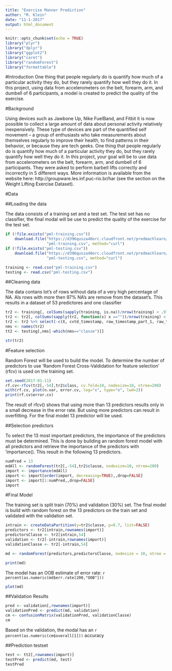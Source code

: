 ```yaml
---
title: "Exercise Manner Prediction"
author: "M. Klein"
date: "11-1-2017"
output: html_document
---
```


```r
knitr::opts_chunk$set(echo = TRUE)
library("plyr")
library("dplyr")
library("ggplot2")
library("caret")
library("randomForest")
library("formattable")
```
#Introduction
One thing that people regularly do is quantify how much of a particular activity they do, but they rarely quantify how well they do it. In this project, using data from accelerometers on the belt, forearm, arm, and dumbell of 6 participants, a model is created to predict the quality of the exercise.

#Background

Using devices such as Jawbone Up, Nike FuelBand, and Fitbit it is now possible to collect a large amount of data about personal activity relatively inexpensively. These type of devices are part of the quantified self movement – a group of enthusiasts who take measurements about themselves regularly to improve their health, to find patterns in their behavior, or because they are tech geeks. One thing that people regularly do is quantify how much of a particular activity they do, but they rarely quantify how well they do it. In this project, your goal will be to use data from accelerometers on the belt, forearm, arm, and dumbell of 6 participants. They were asked to perform barbell lifts correctly and incorrectly in 5 different ways. More information is available from the website here: http://groupware.les.inf.puc-rio.br/har (see the section on the Weight Lifting Exercise Dataset).

#Data

##Loading the data

The data consists of a training set and a test set. The test set has no classifier, the final modal will be use to predict the quality of the exercise for the test set.
```r
if (!file.exists("pml-training.csv")) 
    download.file("https://d396qusza40orc.cloudfront.net/predmachlearn/pml-training.csv",
                  "pml-training.csv", method="curl")
if (!file.exists("pml-testing.csv")) 
    download.file("https://d396qusza40orc.cloudfront.net/predmachlearn/pml-testing.csv",
                  "pml-testing.csv", method="curl")

training <- read.csv("pml-training.csv")
testing <- read.csv("pml-testing.csv")
```

##Cleaning data

The data contans lot's of rows without data of a very high percentage of NA. Als rows with more then 97% NA's are remove from the dataset's. This results in a dataset of 53 predictores and one classifier 
```r
tr2 <- training[, colSums(sapply(training, is.na))/nrow(training) < .97]
tr2 <- tr2[, colSums(sapply(tr2, function(x) x ==""))/nrow(training) < .97]
tr2 <- tr2 %>% select(-c(X, cvtd_timestamp, raw_timestamp_part_1, raw_timestamp_part_2, new_window, num_window))
nms <- names(tr2)
tt2 <- testing[,nms[-which(nms=="classe")]]

str(tr2)
```

#Feature selection

Random Forest will be used to build the model. To determine the number of predictors to use 'Random Forest Cross-Valdidation for feature selection' (rfcv) is used on the training set.

```r
set.seed(2017-01-11)
rf.cv<-rfcv(tr2[,-54],tr2$class, cv.fold=10, nodesize=10, ntree=200)
with(rf.cv, plot(n.var, error.cv, log="x", type="o", lwd=2))
print(rf.cv$error.cv)
```

The result of rfcv() shows that using more than 13 predictors results only in a small decrease in the error rate. But using more predictors can result in overfitting. For the final model 13 predictor will be used.

##Selection predictors

To select the 13 most important predictors, the importance of the predictors must be determined. This is done by building an random forest model with all predictors and retrieve the importance of the predictors with 'importance(). This result in the following 13 predictors.

```r
numPred = 13
mdAll <- randomForest(tr2[,-54],tr2$classe, nodesize=10, ntree=200)
import <- importance(mdAll)
import <- import[order(import, decreasing=TRUE),,drop=FALSE]
import <- import[1:numPred,,drop=FALSE]
import
```

#Final Model

The training set is split train (70%) and validation (30%) set. The final model is build with random forest on the 13 predictors on the train set and validated with the validation set.    
 
```r
intrain <- createDataPartition(y=tr2$classe, p=0.7, list=FALSE)
predictors <- tr2[intrain,rownames(import)]
predictorsClasse <- tr2[intrain,54]
validation <- tr2[-intrain,rownames(import)]
validationClasse <- tr2[-intrain,54]

md <- randomForest(predictors,predictorsClasse, nodesize = 10, ntree = 200)

print(md)
```

The model has an OOB estimate of  error rate: `r percent(as.numeric(md$err.rate[200,"OOB"]))`

```r
plot(md)
```

##Validation Results
```r
pred <- validation[,rownames(import)]
validationPred <- predict(md, validation)
cm <- confusionMatrix(validationPred, validationClasse)
cm
```
Based on the validation, the modal has an `r percent(as.numeric(cm$overall[1]))` accuracy


##Prediction testset
```r
test <- tt2[,rownames(import)]
testPred <- predict(md, test)
testPred
```

